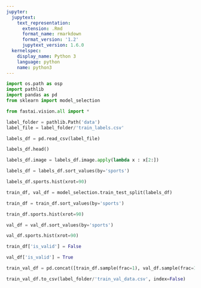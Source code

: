```yaml
---
jupyter:
  jupytext:
    text_representation:
      extension: .Rmd
      format_name: rmarkdown
      format_version: '1.2'
      jupytext_version: 1.6.0
  kernelspec:
    display_name: Python 3
    language: python
    name: python3
---
```


```python
import os.path as osp
import pathlib
import pandas as pd
from sklearn import model_selection
```

```python
from fastai.vision.all import *
```

```python
label_folder = pathlib.Path('data')
label_file = label_folder/'train_labels.csv'
```

```python
labels_df = pd.read_csv(label_file)
```

```python
labels_df.head()
```

```python
labels_df.image = labels_df.image.apply(lambda x : x[2:])
```

```python
labels_df = labels_df.sort_values(by='sports')
```

```python
labels_df.sports.hist(xrot=90)
```

```python
train_df, val_df = model_selection.train_test_split(labels_df)
```

```python
train_df = train_df.sort_values(by='sports')
```

```python
train_df.sports.hist(xrot=90)
```

```python
val_df = val_df.sort_values(by='sports')
```

```python
val_df.sports.hist(xrot=90)
```

```python
train_df['is_valid'] = False
```

```python
val_df['is_valid'] = True
```

```python
train_val_df = pd.concat([train_df.sample(frac=1), val_df.sample(frac=1)])
```

```python
train_val_df.to_csv(label_folder/'train_val_data.csv', index=False)
```
